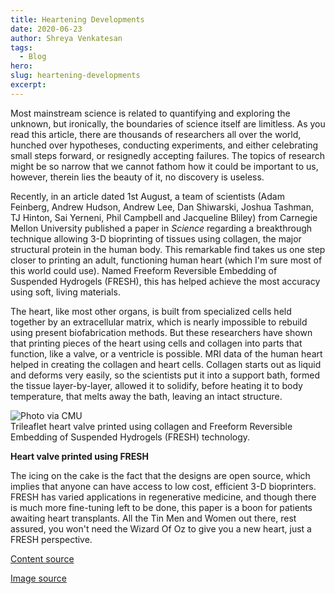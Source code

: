 ```yaml
---
title: Heartening Developments
date: 2020-06-23
author: Shreya Venkatesan
tags:
  - Blog
hero:
slug: heartening-developments
excerpt:
---
```


Most mainstream science is related to quantifying and exploring the
unknown, but ironically, the boundaries of science itself are limitless.
As you read this article, there are thousands of researchers all over
the world, hunched over hypotheses, conducting experiments, and either
celebrating small steps forward, or resignedly accepting failures. The
topics of research might be so narrow that we cannot fathom how it could
be important to us, however, therein lies the beauty of it, no discovery
is useless.

Recently, in an article dated 1st August, a team of scientists (Adam
Feinberg, Andrew Hudson, Andrew Lee, Dan Shiwarski, Joshua Tashman, TJ
Hinton, Sai Yerneni, Phil Campbell and Jacqueline Bliley) from Carnegie
Mellon University published a paper in *Science* regarding a
breakthrough technique allowing 3-D bioprinting of tissues using
collagen, the major structural protein in the human body. This
remarkable find takes us one step closer to printing an adult,
functioning human heart (which I'm sure most of this world could use).
Named Freeform Reversible Embedding of Suspended Hydrogels (FRESH), this
has helped achieve the most accuracy using soft, living materials.

The heart, like most other organs, is built from specialized cells held
together by an extracellular matrix, which is nearly impossible to
rebuild using present biofabrication methods. But these researchers have
shown that printing pieces of the heart using cells and collagen into
parts that function, like a valve, or a ventricle is possible. MRI data
of the human heart helped in creating the collagen and heart cells.
Collagen starts out as liquid and deforms very easily, so the scientists
put it into a support bath, formed the tissue layer-by-layer, allowed it
to solidify, before heating it to body temperature, that melts away the
bath, leaving an intact structure.

<div class="Image__Small">
  <img src="./images/pic1.png" alt="Photo via CMU" />
  <figcaption>Trileaflet heart valve printed using collagen and Freeform Reversible
Embedding of Suspended Hydrogels (FRESH) technology.</figcaption>
</div>

**Heart valve printed using FRESH**

The icing on the cake is the fact that the designs are open source,
which implies that anyone can have access to low cost, efficient 3-D
bioprinters. FRESH has varied applications in regenerative medicine, and
though there is much more fine-tuning left to be done, this paper is a
boon for patients awaiting heart transplants. All the Tin Men and Women
out there, rest assured, you won't need the Wizard Of Oz to give you a
new heart, just a FRESH perspective.

[Content source](https://engineering.cmu.edu/news-events/news/2019/08/01-feinberg-science-paper.html)

[Image source](https://3dprintingindustry.com/news/carnegie-mellon-advances-fresh-3d-bioprinting-to-rebuild-the-heart-159473/)
